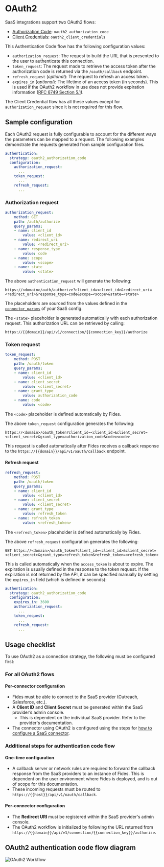 # OAuth2 

SaaS integrations support two OAuth2 flows:

- [Authorization Code](https://oauth.net/2/grant-types/authorization-code/): `oauth2_authorization_code`
- [Client Credentials](https://oauth.net/2/grant-types/client-credentials/): `oauth2_client_credentials`

This Authentication Code flow has the following configuration values:

- `authorization_request`: The request to build the URL that is presented to the user to authenticate this connection.
- `token_request`: The request made to retrieve the access token after the authorization code is returned via the `/oauth/callback` endpoint.
- `refresh_request` (_optional_): The request to refresh an access token.
- `expires_in` (_optional_): The lifetime of an access token (in seconds). This is used if the OAuth2 workflow in use does not provide expiration information ([RFC 6749 Section 5.1](https://datatracker.ietf.org/doc/html/rfc6749#section-5.1)).

The Client Credential flow has all these values except for `authorization_request` since it is not required for this flow.

## Sample configuration

Each OAuth2 request is fully configurable to account for the different ways the parameters can be mapped to a request. The following examples demonstrate the requests generated from sample configuration files.

```yaml filename="OAuth2 Authorization Code example"
authentication:
  strategy: oauth2_authorization_code
  configuration:
    authorization_request:
      ...
    token_request:
      ...
    refresh_request:
      ...
```

### Authorization request

```yaml
authorization_request:
    method: GET
    path: /auth/authorize
    query_params:
    - name: client_id
        value: <client_id>
    - name: redirect_uri
        value: <redirect_uri>
    - name: response_type
        value: code
    - name: scope
        value: <scope>
    - name: state
        value: <state>
```

The above `authentication_request` will generate the following:

```text
https://<domain>/auth/authorize?client_id=<client_id>&redirect_uri=<redirect_uri>&response_type=code&scope=<scope>&state=<state>
```

The placeholders are sourced from the values defined in the [`connector_params`](/docs/dev-docs/configuration/integrations/saas-integrations/saas-config#integration-params) of your SaaS config.

The `<state>` placeholder is generated automatically with each authorization request. This authorization URL can be retrieved by calling:

```text
https://{{domain}}/api/v1/connection/{{connection_key}}/authorize
```

### Token request

```yaml
token_request:
    method: POST
    path: /oauth/token
    query_params:
    - name: client_id
        value: <client_id>
    - name: client_secret
        value: <client_secret>
    - name: grant_type
        value: authorization_code
    - name: code
        value: <code>
```

The `<code>` placeholder is defined automatically by Fides.

The above `token_request` configuration generates the following:

```text
https://<domain>/oauth_token?client_id=<client_id>&client_secret=<client_secret>&grant_type=authorization_code&code=<code>
```

This request is called automatically after Fides receives a callback response to the `https://{{domain}}/api/v1/oauth/callback` endpoint.

#### Refresh request

```yaml
refresh_request:
    method: POST
    path: /oauth/token
    query_params:
    - name: client_id
        value: <client_id>
    - name: client_secret
        value: <client_secret>
    - name: grant_type
        value: refresh_token
    - name: refresh_token
        value: <refresh_token>
```

The `<refresh_token>` placeholder is defined automatically by Fides.

The above `refresh_request` configuration generates the following:

```
GET https://<domain>/oauth_token?client_id=<client_id>&client_secret=<client_secret>&grant_type=refresh_token&refresh_token=<refresh_token>
```

This is called automatically when the `access_token` is about to expire. The expiration is usually defined in the response to the token request. If the expiration is not returned by the API, it can be specified manually by setting the `expires_in` field (which is defined in seconds):

```yaml
authentication:
  strategy: oauth2_authorization_code
  configuration:
    expires_in: 3600
    authorization_request:
      ...
    token_request:
      ...
    refresh_request:
      ...
```

## Usage checklist

To use OAuth2 as a connection strategy, the following must be configured first:

### For all OAuth2 flows

#### Per-connector configuration

- Fides must be able to connect to the SaaS provider (Outreach, Salesforce, etc.).
- A **Client ID** and **Client Secret** must be generated within the SaaS provider’s admin console.
  - This is dependent on the individual SaaS provider. Refer to the provider's documentation.
- The connector using OAuth2 is configured using the steps for [how to configure a SaaS connector](/docs/dev-docs/configuration/integrations/saas-integrations/saas-config).

### Additional steps for authentication code flow

#### One-time configuration

- A callback server or network rules are required to forward the callback response from the SaaS providers to an instance of Fides. This is dependent on the user environment where Fides is deployed, and is out of scope for this documentation.
- These incoming requests must be routed to `https://{{host}}/api/v1/oauth/callback`.

#### Per-connector configuration

- The **Redirect URI** must be registered within the SaaS provider's admin console.
- The OAuth2 workflow is initialized by following the URL returned from `https://{{domain}}/api/v1/connection/{{connection_key}}/authorize`.

## OAuth2 authentication code flow diagram

![OAuth2 Workflow](/assets/img/saas_connections/oauth2_workflow.png "OAuth2 Workflow")
